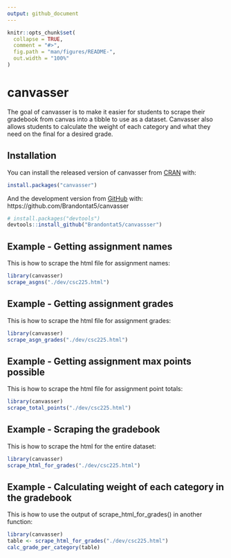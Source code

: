 ```yaml
---
output: github_document
---
```


<!-- README.md is generated from README.Rmd. Please edit that file -->

```r
knitr::opts_chunk$set(
  collapse = TRUE,
  comment = "#>",
  fig.path = "man/figures/README-",
  out.width = "100%"
)
```

# canvasser

<!-- badges: start -->
<!-- badges: end -->

The goal of canvasser is to make it easier for students to scrape their gradebook from canvas into a tibble to use as a dataset. Canvasser also allows students to calculate the weight of each category and what they need on the final for a desired grade.

## Installation

You can install the released version of canvasser from [CRAN](https://CRAN.R-project.org) with: 

``` r
install.packages("canvasser")
```

And the development version from [GitHub](https://github.com/) with: https://github.com/Brandontat5/canvasser

``` r
# install.packages("devtools")
devtools::install_github("Brandontat5/canvassser")
```
## Example - Getting assignment names

This is how to scrape the html file for assignment names:

```r
library(canvasser)
scrape_asgns("./dev/csc225.html")
```

## Example - Getting assignment grades

This is how to scrape the html file for assignment grades:

```r
library(canvasser)
scrape_asgn_grades("./dev/csc225.html")
```

## Example - Getting assignment max points possible

This is how to scrape the html file for assignment point totals:

```r
library(canvasser)
scrape_total_points("./dev/csc225.html")
```

## Example - Scraping the gradebook

This is how to scrape the html for the entire dataset:

```r
library(canvasser)
scrape_html_for_grades("./dev/csc225.html")
```


## Example - Calculating weight of each category in the gradebook

This is how to use the output of scrape_html_for_grades() in another function:

```r
library(canvasser)
table <- scrape_html_for_grades("./dev/csc225.html")
calc_grade_per_category(table)
```
